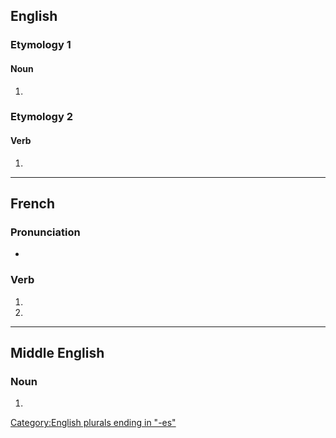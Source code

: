{{also|compassés}}
==English==

===Etymology 1===

====Noun====
{{head|en|noun plural form}}

# {{plural of|compass|lang=en}}

===Etymology 2===

====Verb====
{{head|en|verb form}}

# {{en-third-person singular of|compass}}

[[Category:English plurals ending in "-es"]]

----

==French==

===Pronunciation===
* {{homophones|lang=fr|compasse|compassent}}

===Verb===
{{head|fr|verb form}}

# {{inflection of|compasser||2|s|pres|indc|lang=fr}}
# {{inflection of|compasser||2|s|pres|subj|lang=fr}}

----

==Middle English==

===Noun===
{{head|enm|noun plural form}}

# {{plural of|compas|lang=enm}}